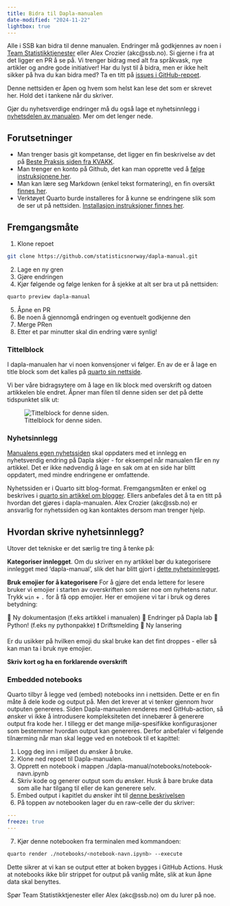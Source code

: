 ```yaml
---
title: Bidra til Dapla-manualen
date-modified: "2024-11-22"
lightbox: true
---
```


Alle i SSB kan bidra til denne manualen. Endringer må godkjennes av noen i [Team Statistikktjenester](https://github.com/orgs/statisticsnorway/teams/dapla-stat-developers) eller Alex Crozier (akc@ssb.no). Si gjerne i fra at det ligger en PR å se på.
Vi trenger bidrag med alt fra språkvask, nye artikler og andre gode initiativer!
Har du lyst til å bidra, men er ikke helt sikker på hva du kan bidra med? Ta en titt på [issues i GitHub-repoet](https://github.com/statisticsnorway/dapla-manual/issues).

::: {.callout-warning}
Denne nettsiden er åpen og hvem som helst kan lese det som er skrevet her. Hold det i tankene når du skriver.
:::

Gjør du nyhetsverdige endringer må du også lage et nyhetsinnlegg i [nyhetsdelen av manualen](manual.dapla.ssb.no/news). Mer om det lenger nede.

## Forutsetninger {.unnumbered}

- Man trenger basis git kompetanse, det ligger en fin beskrivelse av det på [Beste Praksis siden fra KVAKK](https://statistics-norway.atlassian.net/l/cp/6H4MD86J).
- Man trenger en konto på Github, det kan man opprette ved å [følge instruksjonene her](../git-og-github.qmd#opprett-github-bruker).
- Man kan lære seg Markdown (enkel tekst formatering), en fin oversikt [finnes her](http://mdcheatsheet.com/).
- Verktøyet Quarto burde installeres for å kunne se endringene slik som de ser ut på nettsiden. [Installasjon instruksjoner finnes her](https://quarto.org/docs/get-started/index.html).

## Fremgangsmåte

1. Klone repoet 
```.bash
git clone https://github.com/statisticsnorway/dapla-manual.git
```
2. Lage en ny gren
3. Gjøre endringen
4. Kjør følgende og følge lenken for å sjekke at alt ser bra ut på nettsiden:
```.bash
quarto preview dapla-manual
```
5. Åpne en PR
6. Be noen å gjennomgå endringen og eventuelt godkjenne den
7. Merge PRen 
8. Etter et par minutter skal din endring være synlig!


### Tittelblock

I dapla-manualen har vi noen konvensjoner vi følger.
En av de er å lage en title block som det kalles på [quarto sin nettside](https://quarto.org/docs/authoring/title-blocks.html).

Vi ber våre bidragsytere om å lage en lik block med overskrift og datoen artikkelen ble endret. Åpner man filen til denne siden ser det på dette tidspunktet slik ut:

![Tittelblock for denne siden.](../../images/title-block.png){fig-alt="Skjermbilde av tittelblock." #fig-tittelblock}

### Nyhetsinnlegg

[Manualens egen nyhetssiden](../../news/index.qmd) skal oppdaters med et innlegg en nyhetsverdig endring på Dapla skjer - for eksempel når manualen får en ny artikkel. Det er ikke nødvendig å lage en sak om at en side har blitt oppdatert, med mindre endringene er omfattende.

Nyhetssiden er i Quarto sitt blog-format. Fremgangsmåten er enkel og beskrives i [quarto sin artikkel om blogger](https://quarto.org/docs/websites/website-blog.html). Ellers anbefales det å ta en titt på hvordan det gjøres i dapla-manualen. Alex Crozier (akc@ssb.no) er ansvarlig for nyhetssiden og kan kontaktes dersom man trenger hjelp.

:::{.callout-tip}
# Hvordan skrive nyhetsinnlegg?
Utover det tekniske er det særlig tre ting å tenke på:

**Kategoriser innlegget**.
Om du skriver en ny artikkel bør du kategorisere innlegget med 'dapla-manual', slik det har blitt gjort i [dette nyhetsinnlegget](../../news/posts/2025-06-07-ssb-altinn-python/index.qmd).

**Bruk emojier for å kategorisere**
For å gjøre det enda lettere for lesere bruker vi emojier i starten av overskriften som sier noe om nyhetens natur. Trykk `win` + `.` for å få opp emojier. Her er emojiene vi tar i bruk og deres betydning:

📄 Ny dokumentasjon (f.eks artikkel i manualen)
🚀 Endringer på Dapla lab
🐍 Python! (f.eks ny pythonpakke)
❗ Driftsmelding
🥳 Ny lansering

Er du usikker på hvilken emoji du skal bruke kan det fint droppes - eller så kan man ta i bruk nye emojier.

**Skriv kort og ha en forklarende overskrift**

:::

### Embedded notebooks

Quarto tilbyr å legge ved (embed) notebooks inn i nettsiden. Dette er en fin måte å dele kode og output på. Men det krever at vi tenker gjennom hvor outputen genereres. Siden Dapla-manualen renderes med GitHub-action, så ønsker vi ikke å introdusere kompleksiteten det innebærer å generere output fra kode her. I tillegg er det mange miljø-spesifikke konfigurasjoner som bestemmer hvordan output kan genereres. Derfor anbefaler vi følgende tilnærming når man skal legge ved en notebook til et kapittel:

1. Logg deg inn i miljøet du ønsker å bruke.
2. Klone ned repoet til Dapla-manualen.
3. Opprett en notebook i mappen ./dapla-manual/notebooks/notebook-navn.ipynb
4. Skriv kode og generer output som du ønsker. Husk å bare bruke data som alle har tilgang til eller de kan generere selv.
5. Embed output i kapitlet du ønsker iht til [denne beskrivelsen](https://quarto.org/docs/authoring/notebook-embed.html)
6. På toppen av notebooken lager du en raw-celle der du skriver:

```.yaml
---
freeze: true
---
```

7. Kjør denne notebooken fra terminalen med kommandoen:

```.bash
quarto render ./notebooks/<notebook-navn.ipynb> --execute
```

Dette sikrer at vi kan se output etter at boken bygges i GitHub Actions. Husk at notebooks ikke blir strippet for output på vanlig måte, slik at kun åpne data skal benyttes. 

Spør Team Statistikktjenester eller Alex (akc@ssb.no) om du lurer på noe.